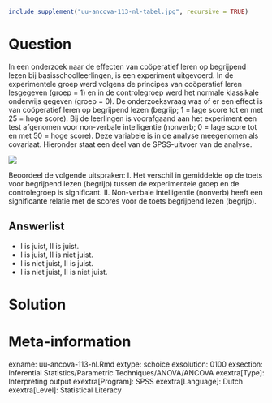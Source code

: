 ```{r, echo = FALSE, results = "hide"}
include_supplement("uu-ancova-113-nl-tabel.jpg", recursive = TRUE)
```



Question
========
In een onderzoek naar de effecten van coöperatief leren op begrijpend lezen bij basisschoolleerlingen, is een experiment uitgevoerd. In de experimentele groep werd volgens de principes van coöperatief leren lesgegeven (groep = 1) en in de controlegroep werd het normale klassikale onderwijs gegeven (groep = 0). De onderzoeksvraag was of er een effect is van coöperatief leren op begrijpend lezen (begrijp; 1 = lage score tot en met 25 = hoge score). Bij de leerlingen is voorafgaand aan het experiment een test afgenomen voor non-verbale intelligentie (nonverb; 0 = lage score tot en met 50 = hoge score). Deze variabele is in de analyse meegenomen als covariaat. Hieronder staat een deel van de SPSS-uitvoer van de analyse.

![](uu-ancova-113-nl-tabel.jpg)

Beoordeel de volgende uitspraken:
I. Het verschil in gemiddelde op de toets voor begrijpend lezen (begrijp) tussen de experimentele groep en de controlegroep is significant.
II. Non-verbale intelligentie (nonverb) heeft een significante relatie met de scores voor de toets begrijpend lezen (begrijp).

Answerlist
----------
* I is juist, II is juist.
* I is juist, II is niet juist.
* I is niet juist, II is juist.
* I is niet juist, II is niet juist.


Solution
========



Meta-information
================
exname: uu-ancova-113-nl.Rmd
extype: schoice
exsolution: 0100
exsection: Inferential Statistics/Parametric Techniques/ANOVA/ANCOVA
exextra[Type]: Interpreting output
exextra[Program]: SPSS
exextra[Language]: Dutch
exextra[Level]: Statistical Literacy